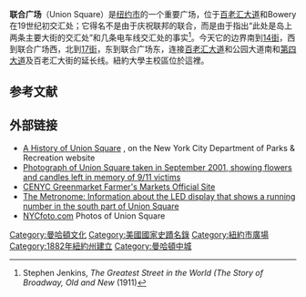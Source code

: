 {{Infobox_nrhp | name =联合广场
| nrhp_type = nhl
| image = 1 new york city union square 2010.JPG
| image_size           = 350
| caption = 联合广场
| location = {{USA}}纽约市
| area =
| built =1882年<ref>{{cite web | url = http://www.nycgovparks.org/sub_about/parks_history/historic_tour/history_new_metropolis.html | title = About the City of New York: Parks for the New Metropolis (1811-1870) | accessdate = 2008-03-27 | archive-date = 2011-11-26 | archive-url = https://web.archive.org/web/20111126054342/http://www.nycgovparks.org/sub_about/parks_history/historic_tour/history_new_metropolis.html | dead-url = no }}</ref>
| architect= [[弗里德利·奥古斯特·巴特勒迪|弗里德利·奥古斯特·巴特勒迪]]等
| designated = 1997年12月9日<ref name="nhlsum">{{cite web|url=http://tps.cr.nps.gov/nhl/detail.cfm?ResourceId=1502083784&ResourceType=Site|title=Union Square|date=2007-09-20|work=National Historic Landmark summary listing|publisher=National Park Service|deadurl=yes|archiveurl=https://web.archive.org/web/20071029024510/http://tps.cr.nps.gov/nhl/detail.cfm?ResourceId=1502083784&ResourceType=Site|archivedate=2007-10-29}}</ref>
| added = 1997年12月9日<ref name="nris">{{cite web|url=http://www.nr.nps.gov/|title=National Register Information System|date=2007-01-23|work=National Register of Historic Places|publisher=National Park Service|deadurl=yes|archiveurl=https://web.archive.org/web/20071002195303/http://www.nr.nps.gov/|archivedate=2007-10-02}}</ref>
| governing_body = New York City Department of Parks and Recreation
| refnum=97001678<ref name="nris">{{cite web|url=http://www.nr.nps.gov/|title=National Register Information System|date=2007-01-23|work=National Register of Historic Places|publisher=National Park Service|deadurl=yes|archiveurl=https://web.archive.org/web/20071002195303/http://www.nr.nps.gov/|archivedate=2007-10-02}}</ref>
}}
'''联合广场'''（Union Square）是[[纽约市|纽约市]]的一个重要广场，位于[[百老汇大道|百老汇大道]]和Bowery在19世纪初交汇处；它得名不是由于庆祝联邦的联合，而是由于指出“此处是岛上两条主要大街的交汇处”和几条电车线交汇处的事实<ref>Stephen Jenkins, ''The Greatest Street in the World (The Story of Broadway, Old and New'' (1911)</ref>。今天它的边界南到[[14街|14街]]，西到联合广场西，北到[[17街|17街]]，东到联合广场东，连接[[百老汇大道|百老汇大道]]和公园大道南和[[公园大道|第四大道]]及百老汇大街的延长线。紐約大學主校區位於這裡。

==参考文献==
<div class="references-small">
<references />
</div>

==外部链接==
{{Commonscat|Union Square|Union Square}}
* [http://www.nycgovparks.org/sub_your_park/historical_signs/hs_historical_sign.php?id=6533 A History of Union Square] {{Wayback|url=http://www.nycgovparks.org/sub_your_park/historical_signs/hs_historical_sign.php?id=6533 |date=20100527095921 }}, on the New York City Department of Parks & Recreation website
* [https://web.archive.org/web/20080227215058/http://www.jasonbaker.net/usa/9-11-01/usq-bigmem.jpg Photograph of Union Square taken in September 2001, showing flowers and candles left in memory of 9/11 victims]
* [http://www.cenyc.org CENYC Greenmarket Farmer's Markets Official Site] {{Wayback|url=http://www.cenyc.org/ |date=20060803062102 }}
* [https://web.archive.org/web/20081210134038/http://metronome.related.com/fact.htm The Metronome: Information about the LED display that shows a running number in the south part of Union Square] 
* [http://www.nycfoto.com/showPage.php?albumID=404 NYCfoto.com] {{Wayback|url=http://www.nycfoto.com/showPage.php?albumID=404 |date=20210410053821 }} Photos of Union Square

[[Category:曼哈頓文化|Category:曼哈頓文化]]
[[Category:美國國家史蹟名錄|Category:美國國家史蹟名錄]]
[[Category:紐約市廣場|Category:紐約市廣場]]
[[Category:1882年紐約州建立|Category:1882年紐約州建立]]
[[Category:曼哈頓中城|Category:曼哈頓中城]]